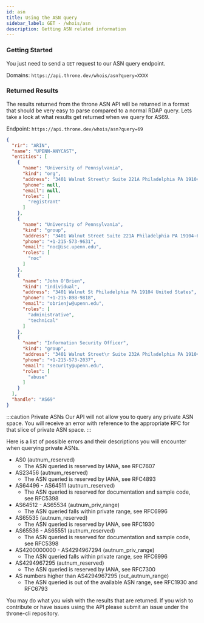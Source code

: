 ```yaml
---
id: asn
title: Using the ASN query
sidebar_label: GET - /whois/asn
description: Getting ASN related information
---
```


### Getting Started

You just need to send a `GET` request to our ASN query endpoint.

Domains: `https://api.throne.dev/whois/asn?query=XXXX`

### Returned Results

The results returned from the throne ASN API will be returned in a format that should be very easy to parse compared to a normal RDAP query. Lets take a look at what results get returned when we query for AS69. 

Endpoint: `https://api.throne.dev/whois/asn?query=69`

```json title=Example - ASN Query - 69
{
  "rir": "ARIN",
  "name": "UPENN-ANYCAST",
  "entities": [
    {
      "name": "University of Pennsylvania",
      "kind": "org",
      "address": "3401 Walnut Street\r Suite 221A Philadelphia PA 19104-6228 United States",
      "phone": null,
      "email": null,
      "roles": [
        "registrant"
      ]
    },
    {
      "name": "University of Pennsylvania",
      "kind": "group",
      "address": "3401 Walnut Street Suite 221A Philadelphia PA 19104-6228 United States",
      "phone": "+1-215-573-9631",
      "email": "noc@isc.upenn.edu",
      "roles": [
        "noc"
      ]
    },
    {
      "name": "John O'Brien",
      "kind": "individual",
      "address": "3401 Walnut St Philadelphia PA 19104 United States",
      "phone": "+1-215-898-9818",
      "email": "obrienjw@upenn.edu",
      "roles": [
        "administrative",
        "technical"
      ]
    },
    {
      "name": "Information Security Officer",
      "kind": "group",
      "address": "3401 Walnut Street\r Suite 232A Philadelphia PA 19104-6228 United States",
      "phone": "+1-215-573-2037",
      "email": "security@upenn.edu",
      "roles": [
        "abuse"
      ]
    }
  ],
  "handle": "AS69"
}
```

:::caution Private ASNs
Our API will not allow you to query any private ASN space. You will receive an error with reference to the appropriate RFC for that slice of private ASN space.
:::

Here is a list of possible errors and their descriptions you will encounter when querying private ASNs.

* AS0 (autnum_reserved)
  * The ASN queried is reserved by IANA, see RFC7607
* AS23456 (autnum_reserved)
  * The ASN queried is reserved by IANA, see RFC4893
* AS64496 - AS64511 (autnum_reserved)
  * The ASN queried is reserved for documentation and sample code, see RFC5398
* AS64512 - AS65534 (autnum_priv_range)
  * The ASN queried falls within private range, see RFC6996
* AS65535 (autnum_reserved)
  * The ASN queried is reserved by IANA, see RFC1930
* AS65536 - AS65551 (autnum_reserved)
  * The ASN queried is reserved for documentation and sample code, see RFC5398
* AS4200000000 - AS4294967294 (autnum_priv_range)
  * The ASN queried falls within private range, see RFC6996
* AS4294967295 (autnum_reserved)
  * The ASN queried is reserved by IANA, see RFC7300
* AS numbers higher than AS4294967295 (out_autnum_range)
  * The ASN queried is out of the available ASN range, see RFC1930 and RFC6793


You may do what you wish with the results that are returned. If you wish to contribute or have issues using the API please submit an issue under the throne-cli repository.